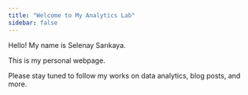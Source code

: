 ```yaml
---
title: "Welcome to My Analytics Lab"
sidebar: false 
---
```


Hello! My name is Selenay Sarıkaya.

This is my personal webpage.

Please stay tuned to follow my works on data analytics, blog posts, and more.
